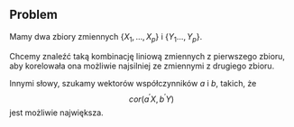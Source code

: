 ## Problem {#part_51}

Mamy dwa zbiory zmiennych $\{X_1,\dots,X_p\}$ i $\{Y_1\dots,Y_p\}$.

Chcemy znaleźć taką kombinację liniową zmiennych z pierwszego zbioru, aby
korelowała ona możliwie najsilniej ze zmiennymi z drugiego zbioru.

Innymi słowy, szukamy wektorów współczynników $a$ i $b$, takich, że
$$cor(a^{\prime}X,b^{\prime}Y)$$
jest możliwie największa.
